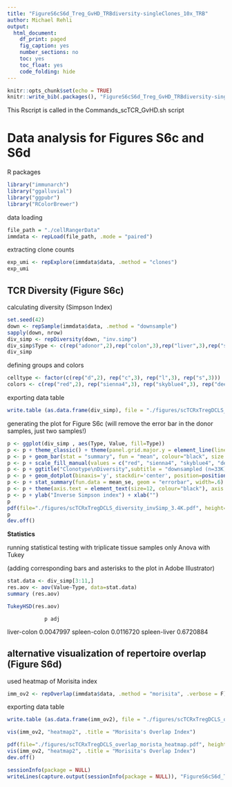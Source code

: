 ```yaml
---
title: "FigureS6cS6d_Treg_GvHD_TRBdiversity-singleClones_10x_TRB"
author: Michael Rehli
output: 
  html_document:
    df_print: paged
    fig_caption: yes
    number_sections: no
    toc: yes
    toc_float: yes
    code_folding: hide
---
```


```r
knitr::opts_chunk$set(echo = TRUE)
knitr::write_bib(.packages(), "FigureS6cS6d_Treg_GvHD_TRBdiversity-singleClones_10x_TRB.packages.bib")
```

This Rscript is called in the Commands_scTCR_GvHD.sh script

# Data analysis for Figures S6c and S6d 


R packages

```r
library("immunarch")
library("ggalluvial")
library("ggpubr")
library("RColorBrewer")
```

data loading

```r
file_path = "./cellRangerData"
immdata <- repLoad(file_path, .mode = "paired")
```

extracting clone counts

```r
exp_umi <- repExplore(immdata$data, .method = "clones")
exp_umi
```

## TCR Diversity (Figure S6c)

calculating diversity (Simpson Index)

```r
set.seed(42)
down <- repSample(immdata$data, .method = "downsample")
sapply(down, nrow)
div_simp <- repDiversity(down, "inv.simp")
div_simp$Type <- c(rep("adonor",2),rep("colon",3),rep("liver",3),rep("spleen",3))
div_simp
```

defining groups and colors

```r
celltype <- factor(c(rep("d",2), rep("c",3), rep("l",3), rep("s",3)))
colors <- c(rep("red",2), rep("sienna4",3), rep("skyblue4",3), rep("deeppink",3))
```

exporting data table
```r
write.table (as.data.frame(div_simp), file = "./figures/scTCRxTregDCLS_diversity_invSimp_3.4K_sourceData.txt", sep = "\t", row.names = FALSE, col.names = TRUE, quote = FALSE)
```


generating the plot for Figure S6c (will remove the error bar in the donor samples, just two samples!)

```r
p <- ggplot(div_simp , aes(Type, Value, fill=Type)) 
p <- p + theme_classic() + theme(panel.grid.major.y = element_line(linetype="dashed", color = "gray")) + theme(legend.position = "none")
p <- p + geom_bar(stat = "summary", fun = "mean", colour="black", size = .5) 
p <- p + scale_fill_manual(values = c("red", "sienna4", "skyblue4", "deeppink"))
p <- p + ggtitle("Clonotype\nDiversity",subtitle = "downsampled (n=33K)") + ylim(0,3400)
p <- p + geom_dotplot(binaxis='y', stackdir='center', position=position_dodge(1), dotsize=2.0, colour="black", binwidth=80) 
p <- p + stat_summary(fun.data = mean_se, geom = "errorbar", width=.6)
p <- p + theme(axis.text = element_text(size=12, colour="black"), axis.text.x = element_text(angle = 90, vjust = 0.5, hjust=1))
p <- p + ylab("Inverse Simpson index") + xlab("")
p
pdf(file="./figures/scTCRxTregDCLS_diversity_invSimp_3.4K.pdf", height=3, width=2)
p
dev.off()
```
**Statistics**

running statistical testing with triplicate tissue samples only
Anova with Tukey

(adding corresponding bars and asterisks to the plot in Adobe Illustrator)

```r
stat.data <- div_simp[3:11,]
res.aov <- aov(Value~Type, data=stat.data)
summary (res.aov)
```

```r
TukeyHSD(res.aov)
```

                p adj
liver-colon   0.0047997
spleen-colon  0.0116720
spleen-liver  0.6720884





## alternative visualization of repertoire overlap (Figure S6d)

used heatmap of Morisita index

```r
imm_ov2 <- repOverlap(immdata$data, .method = "morisita", .verbose = F)
```

exporting data table
```r
write.table (as.data.frame(imm_ov2), file = "./figures/scTCRxTregDCLS_overlap_morista_heatmap_sourceData.txt", sep = "\t", row.names = FALSE, col.names = TRUE, quote = FALSE)
```


```r
vis(imm_ov2, "heatmap2", .title = "Morisita's Overlap Index")
```

```r
pdf(file="./figures/scTCRxTregDCLS_overlap_morista_heatmap.pdf", height=4, width=4)
vis(imm_ov2, "heatmap2", .title = "Morisita's Overlap Index")
dev.off()
```





```r
sessionInfo(package = NULL)
writeLines(capture.output(sessionInfo(package = NULL)), "FigureS6cS6d_Treg_GvHD_TRBdiversity-singleClones_10x_TRB_SessionInfo.txt")
```


